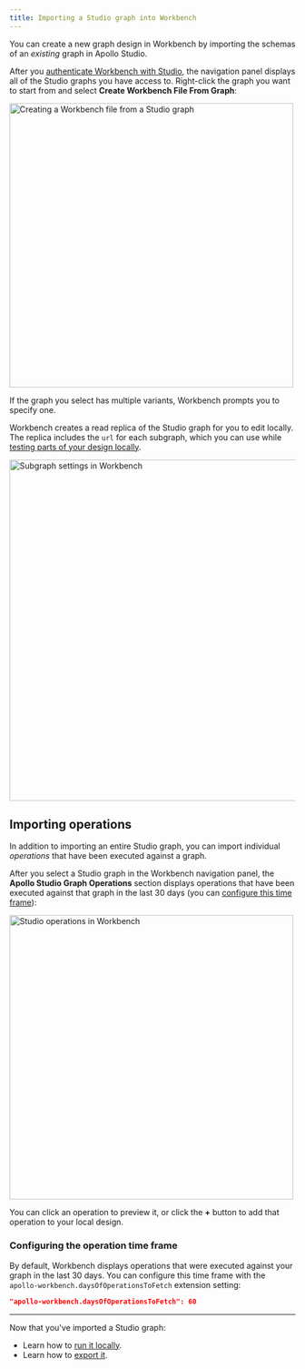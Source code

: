 ```yaml
---
title: Importing a Studio graph into Workbench
---
```


You can create a new graph design in Workbench by importing the schemas of an _existing_ graph in Apollo Studio.

After you [authenticate Workbench with Studio](./setup#authenticating-with-apollo-studio), the navigation panel displays all of the Studio graphs you have access to. Right-click the graph you want to start from and select **Create Workbench File From Graph**:

<img class="screenshot" src="../images/workbench/studio-graph-create.jpg" alt="Creating a Workbench file from a Studio graph" width="500" />

If the graph you select has multiple variants, Workbench prompts you to specify one.

Workbench creates a read replica of the Studio graph for you to edit locally. The replica includes the `url` for each subgraph, which you can use while [testing parts of your design locally](./mocking/).

<img class="screenshot" src="../images/workbench/studio-graph-settings.jpg" alt="Subgraph settings in Workbench" width="600" />

## Importing operations

In addition to importing an entire Studio graph, you can import individual _operations_ that have been executed against a graph.

After you select a Studio graph in the Workbench navigation panel, the **Apollo Studio Graph Operations** section displays operations that have been executed against that graph in the last 30 days (you can [configure this time frame](#configuring-the-operation-time-frame)):

<img class="screenshot" src="../images/workbench/studio-operations.jpg" alt="Studio operations in Workbench" width="500" />

You can click an operation to preview it, or click the **+** button to add that operation to your local design.

### Configuring the operation time frame

By default, Workbench displays operations that were executed against your graph in the last 30 days. You can configure this time frame with the `apollo-workbench.daysOfOperationsToFetch` extension setting:

```json
"apollo-workbench.daysOfOperationsToFetch": 60
```

---

Now that you've imported a Studio graph:

* Learn how to [run it locally](./mocking/).
* Learn how to [export it](./exporting/).
